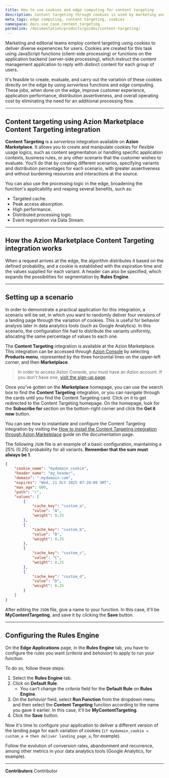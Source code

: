 ```yaml
---
title: How to use cookies and edge computing for content targeting
description: Content targeting through cookies is used by marketing and editorial teams to provide different experiences for users.
meta_tags: edge computing, content targeting, cookies
namespace: docs_use_case_content_targeting
permalink: /documentation/products/guides/content-targeting/
---
```


Marketing and editorial teams employ content targeting using cookies to deliver diverse experiences for users. Cookies are created for this task using JavaScript functions (client-side processing) or functions on the application backend (server-side processing), which instruct the content management application to reply with distinct content for each group of users.

It's feasible to create, evaluate, and carry out the variation of these cookies directly on the edge by using *serverless* functions and edge computing. These jobs, when done on the edge, improve customer experience, application performance, distribution assertiveness, and overall operating cost by eliminating the need for an additional processing flow.

---

## Content targeting using Azion Marketplace Content Targeting integration

**Content Targeting** is a *serverless* integration available on **Azion Marketplace**. It allows you to create and manipulate cookies for flexible usage logics, such as content segmentation or handling specific application contexts, business rules, or any other scenario that the customer wishes to evaluate. You'll do that by creating different scenarios, specifying variants and distribution percentages for each scenario, with greater assertiveness and without burdening resources and interactions at the source.

You can also use the processing logic in the edge, broadening the function's applicability and reaping several benefits, such as:

- Targeted cache.
- Peak access absorption. 
- High performance.
- Distributed processing logic.
- Event registration via Data Stream.

---

## How the Azion Marketplace Content Targeting integration works

When a request arrives at the edge, the algorithm distributes it based on the defined probability, and a cookie is established with the expiration time and the values supplied for each variant. A header can also be specified, which expands the possibilities for segmentation by **Rules Engine**.

---

## Setting up a scenario

In order to demonstrate a practical application for this integration, a scenario will be set, in which you want to randomly deliver four versions of a landing page through the variation of cookies. This is useful for behavior analysis later in data analytics tools (such as Google Analytics). In this scenario, the configuration file had to distribute the variants uniformly, allocating the same percentage of values to each one.

The **Content Targeting** integration is available at the Azion Marketplace. This integration can be accessed through [Azion Console](https://console.azion.com/) by selecting **Products menu**, represented by the three horizontal lines on the upper-left corner, and then **Marketplace**.

> In order to access Azion Console, you must have an Azion account. If you don't have one, [visit the sign-up page](https://console.azion.com/signup).

Once you've gotten on the **Marketplace** homepage, you can use the search box to find the **Content Targeting** integration, or you can navigate through the cards until you find the Content Targeting card. Click on it to get redirected to the Content Targeting homepage. On the homepage, look for the **Subscribe for** section on the bottom-right corner and click the **Get it now** button.

You can see how to instantiate and configure the Content Targeting integration by visiting the [How to install the Content Targeting integration through Azion Marketplace](/en/documentation/products/guides/content-targeting-integration/) guide on the documentation page.

The following `JSON` file is an example of a basic configuration, maintaining a 25% (0.25) probability for all variants. **Remember that the sum must always be 1**.

``` json
{
	"cookie_name": "mydomain_cookie",
	"header_name": "my_header",
	"domain": ".mydomain.com",
    "expires": "Wed, 21 Oct 2025 07:28:00 GMT",
    "max_age": 600,
    "path": "/",
    "values": [
        {
            "cache_key": "custom_a",
            "value": "A",
            "weight": 0.25
        },
        {
            "cache_key": "custom_b",
            "value": "B",
            "weight": 0.25
        },
        {
            "cache_key": "custom_c",
            "value": "C",
            "weight": 0.25
        },
        {
            "cache_key": "custom_d",
            "value": "D",
            "weight": 0.25
        }
    ]
}
```

After editing the `JSON` file, give a name to your function. In this case, it'll be **MyContentTargeting**, and save it by clicking the **Save** button.

---

## Configuring the Rules Engine

On the **Edge Applications** page, in the **Rules Engine** tab, you have to configure the rules you want (*criteria* and *behavior*) to apply to run your function.

To do so, follow these steps:

1. Select the **Rules Engine** tab.
2. Click on **Default Rule**.
    - You can’t change the *criteria* field for the **Default Rule** on **Rules Engine**.
3. On the *behavior* field, select **Run Function** from the dropdown menu and then select the **Content Targeting** function according to the name you gave it earlier. In this case, it'll be **MyContentTargeting**.
4. Click the **Save** button.

Now it's time to configure your application to deliver a different version of the landing page for each variation of cookies (`if mydomain_cookie = custom_a` -> `then deliver landing_page_a`, for example).

Follow the evolution of conversion rates, abandonment and recurrence, among other metrics in your data analytics tools (Google Analytics, for example).



---


**Contributors** <ContributorList>Contributor</ContributorList>

